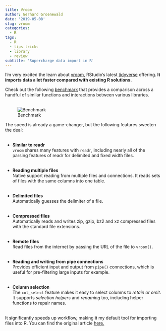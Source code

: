 ```yaml
---
title: Vroom
author: Gerhard Groenewald
date: '2019-05-08'
slug: vroom
categories:
  - R
tags:
  - R
  - tips tricks
  - library
  - review
subtitle: 'Supercharge data import in R'
---
```


I'm very excited the learn about [vroom](http://vroom.r-lib.org), RStudio's latest [tidyverse](https://www.tidyverse.org/) offering.  **It imports data a lot faster compared with existing R solutions.**

Check out the following [benchmark](http://vroom.r-lib.org/articles/benchmarks.html) that provides a comparison across a handful of similar functions and interactions between various libraries.<br><br>

![Benchmark](https://vroom.r-lib.org/articles/benchmarks_files/figure-html/unnamed-chunk-2-1.png)

The speed is already a game-changer, but the following features sweeten the deal:<br><br>

- **Similar to readr**<br>
`vroom` shares many features with `readr`, including nearly all of the parsing features of readr for delimited and fixed width files.<br><br>

- **Reading multiple files**<br>
Native support reading from multiple files and connections.  It reads sets of files with the same columns into one table.<br><br>

- **Delimited files**<br>
Automatically guesses the delimiter of a file.<br><br>

- **Compressed files**<br>
Automatically reads and writes zip, gzip, bz2 and xz compressed files with the standard file extensions.<br><br>

- **Remote files**<br>
Read files from the internet by passing the URL of the file to `vroom()`.<br><br>

- **Reading and writing from pipe connections**<br>
Provides efficient input and output from `pipe()` connections, which is useful for pre-filtering large inputs for example.<br><br>

- **Column selection**<br>
The `col_select` feature makes it easy to select columns to *retain or omit*.  It supports *selection helpers* and *renaming* too, including helper functions to repair names.<br><br>

It significantly speeds up workflow, making it my default tool for importing files into R.  You can find the original article [here.](https://www.tidyverse.org/articles/2019/05/vroom-1-0-0/)

